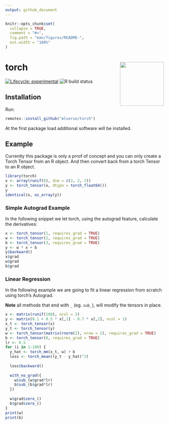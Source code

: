 ```yaml
---
output: github_document
---
```

 
<!-- README.md is generated from README.Rmd. Please edit that file -->

```r
knitr::opts_chunk$set(
  collapse = TRUE,
  comment = "#>",
  fig.path = "man/figures/README-",
  out.width = "100%"
)
```

# torch <a href='https://mlverse.github.io/torch'><img src='man/figures/torch.png' align="right" height="139" /></a>

[![Lifecycle: experimental](https://img.shields.io/badge/lifecycle-experimental-orange.svg)](https://www.tidyverse.org/lifecycle/#experimental)
![R build status](https://github.com/mlverse/torch/workflows/Test/badge.svg)

## Installation

Run:

```r
remotes::install_github("mlverse/torch")
```

At the first package load additional software will be 
installed.

## Example

Currently this package is only a prrof of concept and you can only create a Torch 
Tensor from an R object. And then convert back from a torch Tensor to an R object.

```r
library(torch)
x <- array(runif(8), dim = c(2, 2, 2))
y <- torch_tensor(x, dtype = torch_float64())
y
identical(x, as_array(y))
```

### Simple Autograd Example

In the following snippet we let torch, using the autograd feature, calculate the derivatives:

```r
x <- torch_tensor(1, requires_grad = TRUE)
w <- torch_tensor(2, requires_grad = TRUE)
b <- torch_tensor(3, requires_grad = TRUE)
y <- w * x + b
y$backward()
x$grad
w$grad
b$grad
```

### Linear Regression

In the following example we are going to fit a linear regression from scratch
using torch's Autograd. 

**Note** all methods that end with `_` (eg. `sub_`), will modify the tensors in 
place.

```r
x <- matrix(runif(100), ncol = 2)
y <- matrix(0.1 + 0.5 * x[,1] - 0.7 * x[,2], ncol = 1)
x_t <- torch_tensor(x)
y_t <- torch_tensor(y)
w <- torch_tensor(matrix(rnorm(2), nrow = 2), requires_grad = TRUE)
b <- torch_tensor(0, requires_grad = TRUE)
lr <- 0.5
for (i in 1:100) {
  y_hat <- torch_mm(x_t, w) + b
  loss <- torch_mean((y_t - y_hat)^2)
  
  loss$backward()
  
  with_no_grad({
    w$sub_(w$grad*lr)
    b$sub_(b$grad*lr)   
  })
  
  w$grad$zero_()
  b$grad$zero_()
}
print(w)
print(b) 
```